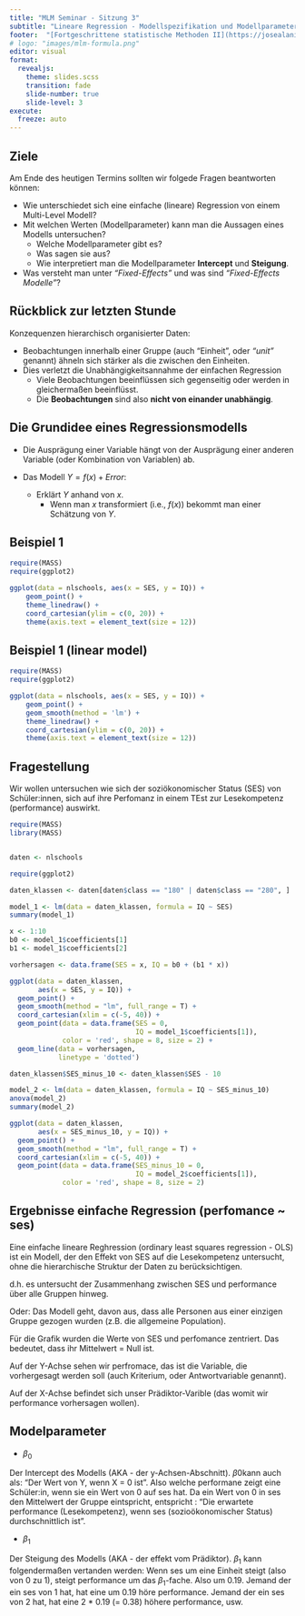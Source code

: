 ```yaml
---
title: "MLM Seminar - Sitzung 3"
subtitle: "Lineare Regression - Modellspezifikation und Modellparameter"
footer:  "[Fortgeschrittene statistische Methoden II](https://josealanis.github.io/stats-website-template/)"
# logo: "images/mlm-formula.png"
editor: visual
format: 
  revealjs: 
    theme: slides.scss
    transition: fade
    slide-number: true
    slide-level: 3
execute:
  freeze: auto
---
```


## Ziele

Am Ende des heutigen Termins sollten wir folgede Fragen beantworten können:

-   Wie unterschiedet sich eine einfache (lineare) Regression von einem Multi-Level Modell?
-   Mit welchen Werten (Modellparameter) kann man die Aussagen eines Modells untersuchen?
    -   Welche Modellparameter gibt es?
    -   Was sagen sie aus?
    -   Wie interpretiert man die Modellparameter **Intercept** und **Steigung**.
-   Was versteht man unter *"Fixed-Effects"* und was sind *"Fixed-Effects Modelle"*?

## Rückblick zur letzten Stunde

Konzequenzen hierarchisch organisierter Daten:

-   Beobachtungen innerhalb einer Gruppe (auch "Einheit", oder *"unit"* genannt) ähneln sich stärker als die zwischen den Einheiten.
-   Dies verletzt die Unabhängigkeitsannahme der einfachen Regression
    -   Viele Beobachtungen beeinflüssen sich gegenseitig oder werden in gleichermaßen beeinflüsst.
    -   Die **Beobachtungen** sind also **nicht von einander unabhängig**.

## Die Grundidee eines Regressionsmodells

-   Die Ausprägung einer Variable hängt von der Ausprägung einer anderen Variable (oder Kombination von Variablen) ab.

-   Das Modell $Y=f(x)+Error$:

    -   Erklärt $Y$ anhand von $x$.
        -   Wenn man $x$ transformiert (i.e., $f(x)$) bekommt man einer Schätzung von $Y$.

## Beispiel 1

```r
require(MASS)
require(ggplot2)

ggplot(data = nlschools, aes(x = SES, y = IQ)) +
    geom_point() +
    theme_linedraw() +
    coord_cartesian(ylim = c(0, 20)) +
    theme(axis.text = element_text(size = 12))
```

## Beispiel 1 (linear model)

```r
require(MASS)
require(ggplot2)

ggplot(data = nlschools, aes(x = SES, y = IQ)) +
    geom_point() +
    geom_smooth(method = 'lm') +
    theme_linedraw() +
    coord_cartesian(ylim = c(0, 20)) +
    theme(axis.text = element_text(size = 12))
```

## Fragestellung

Wir wollen untersuchen wie sich der soziökonomischer Status (SES) von Schüler:innen, sich auf ihre Perfomanz in einem TEst zur Lesekompetenz (performance) auswirkt.

```r
require(MASS)
library(MASS)


daten <- nlschools

require(ggplot2)

daten_klassen <- daten[daten$class == "180" | daten$class == "280", ]

model_1 <- lm(data = daten_klassen, formula = IQ ~ SES)
summary(model_1)

x <- 1:10
b0 <- model_1$coefficients[1]
b1 <- model_1$coefficients[2]

vorhersagen <- data.frame(SES = x, IQ = b0 + (b1 * x))

ggplot(data = daten_klassen, 
       aes(x = SES, y = IQ)) +
  geom_point() +
  geom_smooth(method = "lm", full_range = T) +
  coord_cartesian(xlim = c(-5, 40)) +
  geom_point(data = data.frame(SES = 0, 
                               IQ = model_1$coefficients[1]), 
             color = 'red', shape = 8, size = 2) +
  geom_line(data = vorhersagen,
            linetype = 'dotted')

daten_klassen$SES_minus_10 <- daten_klassen$SES - 10

model_2 <- lm(data = daten_klassen, formula = IQ ~ SES_minus_10)
anova(model_2)
summary(model_2)

ggplot(data = daten_klassen, 
       aes(x = SES_minus_10, y = IQ)) +
  geom_point() +
  geom_smooth(method = "lm", full_range = T) +
  coord_cartesian(xlim = c(-5, 40)) +
  geom_point(data = data.frame(SES_minus_10 = 0, 
                               IQ = model_2$coefficients[1]), 
             color = 'red', shape = 8, size = 2)

```

## Ergebnisse einfache Regression (perfomance ~ ses)

Eine einfache lineare Reghression (ordinary least squares regression - OLS) ist ein Modell, der den Effekt von SES auf die Lesekompetenz untersucht, ohne die hierarchische Struktur der Daten zu berücksichtigen.

d.h. es untersucht der Zusammenhang zwischen SES und performance über alle Gruppen hinweg.

Oder: Das Modell geht, davon aus, dass alle Personen aus einer einzigen Gruppe gezogen wurden (z.B. die allgemeine Population).

Für die Grafik wurden die Werte von SES und perfomance zentriert. Das bedeutet, dass ihr Mittelwert = Null ist.

Auf der Y-Achse sehen wir perfromace, das ist die Variable, die vorhergesagt werden soll (auch Kriterium, oder Antwortvariable genannt).

Auf der X-Achse befindet sich unser Prädiktor-Varible (das womit wir performance vorhersagen wollen).

## Modelparameter

- $\beta_{0}$

Der Intercept des Modells (AKA - der y-Achsen-Abschnitt). $\beta{0}$kann auch als: “Der Wert von Y, wenn X = 0 ist”. Also welche performane zeigt eine Schüler:in, wenn sie ein Wert von 0 auf ses hat. Da ein Wert von 0 in ses den Mittelwert der Gruppe eintspricht, entspricht : “Die erwartete performance (Lesekompetenz), wenn ses (sozioökonomischer Status) durchschnittlich ist”.

- $\beta_{1}$

Der Steigung des Modells (AKA - der effekt vom Prädiktor).
$\beta_{1}$ kann folgendermaßen vertanden werden: Wenn ses um eine Einheit steigt (also von 0 zu 1), steigt performance um das $\beta_{1}$-fache. Also um 0.19. Jemand der ein ses von 1 hat, hat eine um 0.19 höre performance. Jemand der ein ses von 2 hat, hat eine 2 * 0.19 (= 0.38) höhere performance, usw.

